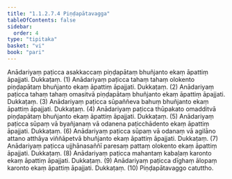 ```yaml
---
title: "1.1.2.7.4 Piṇḍapātavagga"
tableOfContents: false
sidebar:
  order: 4
type: "tipitaka"
basket: "vi"
book: "pari"
---
```



<DynamicBreadcrumb />

<Division number="178" book="pari" e="ch" v="5" p="75">

<Paragraph number="524" book="pari">
Anādariyaṃ paṭicca asakkaccaṃ piṇḍapātaṃ bhuñjanto ekaṃ āpattiṃ āpajjati. Dukkaṭaṃ. (1)
</Paragraph>

<Paragraph number="525" book="pari">
Anādariyaṃ paṭicca tahaṃ tahaṃ olokento piṇḍapātaṃ bhuñjanto ekaṃ āpattiṃ āpajjati. Dukkaṭaṃ. (2)
</Paragraph>

<Paragraph number="526" book="pari">
Anādariyaṃ paṭicca tahaṃ tahaṃ omasitvā piṇḍapātaṃ bhuñjanto ekaṃ āpattiṃ āpajjati. Dukkaṭaṃ. (3)
</Paragraph>

<Paragraph number="527" book="pari">
Anādariyaṃ paṭicca sūpaññeva bahuṃ bhuñjanto ekaṃ āpattiṃ āpajjati. Dukkaṭaṃ. (4)
</Paragraph>

<Paragraph number="528" book="pari">
Anādariyaṃ paṭicca thūpakato omadditvā piṇḍapātaṃ bhuñjanto ekaṃ āpattiṃ āpajjati. Dukkaṭaṃ. (5)
</Paragraph>

<Paragraph number="529" book="pari">
Anādariyaṃ paṭicca sūpaṃ vā byañjanaṃ vā odanena paṭicchādento ekaṃ āpattiṃ āpajjati. Dukkaṭaṃ. (6)
</Paragraph>

<Paragraph number="530" book="pari">
Anādariyaṃ paṭicca sūpaṃ vā odanaṃ vā agilāno attano atthāya viññāpetvā bhuñjanto ekaṃ āpattiṃ āpajjati. Dukkaṭaṃ. (7)
</Paragraph>

<Paragraph number="531" book="pari">
Anādariyaṃ paṭicca ujjhānasaññī paresaṃ pattaṃ olokento ekaṃ āpattiṃ āpajjati. Dukkaṭaṃ. (8)
</Paragraph>

<Paragraph number="532" book="pari">
Anādariyaṃ paṭicca mahantaṃ kabaḷaṃ karonto ekaṃ āpattiṃ āpajjati. Dukkaṭaṃ. (9)
</Paragraph>

<Paragraph number="533" book="pari">
Anādariyaṃ paṭicca dīghaṃ ālopaṃ karonto ekaṃ āpattiṃ āpajjati. Dukkaṭaṃ. (10)

</Paragraph>
</Division>

<Paragraph number="534" type="center" book="pari">
Piṇḍapātavaggo catuttho.
</Paragraph>